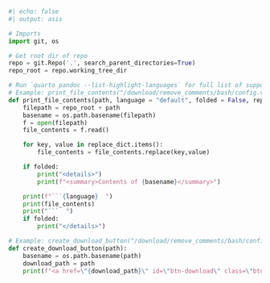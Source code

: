 ```python
#| echo: false
#| output: asis

# Imports
import git, os

# Get root dir of repo
repo = git.Repo('.', search_parent_directories=True)
repo_root = repo.working_tree_dir

# Run `quarto pandoc --list-highlight-languages` for full list of supported languages
# Example: print_file_contents("/download/remove_comments/bash/config.vsh.yaml", "yaml", False, {"Replace me":"With this"})
def print_file_contents(path, language = "default", folded = False, replace_dict = {}):
    filepath = repo_root + path
    basename = os.path.basename(filepath)
    f = open(filepath)
    file_contents = f.read()

    for key, value in replace_dict.items():
        file_contents = file_contents.replace(key,value)

    if folded:
        print("<details>")
        print(f"<summary>Contents of {basename}</summary>")

    print(f"```{language}  ")
    print(file_contents)
    print("```  ")
    if folded:
        print("</details>")

# Example: create_download_button("/download/remove_comments/bash/config.vsh.yaml")
def create_download_button(path):
    basename = os.path.basename(path)
    download_path = path
    print(f"<a href=\"{download_path}\" id=\"btn-download\" class=\"btn btn-info btn-md\" role=\"button\" download>Download {basename}</a>  ")
```